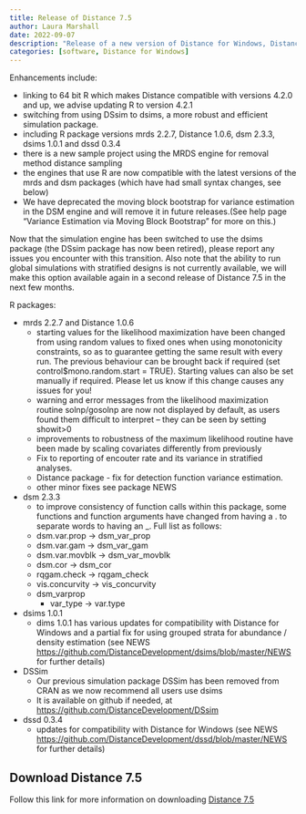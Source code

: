 ```yaml
---
title: Release of Distance 7.5
author: Laura Marshall
date: 2022-09-07
description: "Release of a new version of Distance for Windows, Distance 7.5. This version upgrades to use 64 bit R and also contains new versions of our R packages which are also now on CRAN."
categories: [software, Distance for Windows]
---
```


Enhancements include:

- linking to 64 bit R which makes Distance compatible with versions 4.2.0 and up, we advise updating R to version 4.2.1
- switching from using DSsim to dsims, a more robust and efficient simulation package.
- including R package versions mrds 2.2.7, Distance 1.0.6, dsm 2.3.3, dsims 1.0.1 and dssd 0.3.4
- there is a new sample project using the MRDS engine for removal method distance sampling
- the engines that use R are now compatible with the latest versions of the mrds and dsm packages (which have had small syntax changes, see below)
- We have deprecated the moving block bootstrap for variance estimation in the DSM engine and will remove it in future releases.(See help page "Variance Estimation via Moving Block Bootstrap" for more on this.)

Now that the simulation engine has been switched to use the dsims package (the DSsim package has now been retired), please report any issues you encounter with this transition. Also note that the ability to run global simulations with stratified designs is not currently available, we will make this option available again in a second release of Distance 7.5 in the next few months.

R packages:

-   mrds 2.2.7 and Distance 1.0.6
    -   starting values for the likelihood maximization have been
        changed from using random values to fixed ones when using
        monotonicity constraints, so as to guarantee getting the same
        result with every run. The previous behaviour can be brought
        back if required (set control\$mono.random.start = TRUE).
        Starting values can also be set manually if required. Please let
        us know if this change causes any issues for you!
    -   warning and error messages from the likelihood maximization
        routine solnp/gosolnp are now not displayed by default, as users
        found them difficult to interpret -- they can be seen by setting
        showit\>0
    -   improvements to robustness of the maximum likelihood routine
        have been made by scaling covariates differently from previously
    -   Fix to reporting of encouter rate and its variance in stratified
        analyses.
    -   Distance package - fix for detection function variance
        estimation.
    -   other minor fixes see package NEWS
-   dsm 2.3.3
    -   to improve consistency of function calls within this package,
        some functions and function arguments have changed from having a
        . to separate words to having an \_. Full list as follows:
    -   dsm.var.prop -\> dsm_var_prop
    -   dsm.var.gam -\> dsm_var_gam
    -   dsm.var.movblk -\> dsm_var_movblk
    -   dsm.cor -\> dsm_cor
    -   rqgam.check -\> rqgam_check
    -   vis.concurvity -\> vis_concurvity
    -   dsm_varprop
        -   var_type -\> var.type
-   dsims 1.0.1
    -   dims 1.0.1 has various updates for compatibility with Distance
        for Windows and a partial fix for using grouped strata for
        abundance / density estimation (see NEWS
        <https://github.com/DistanceDevelopment/dsims/blob/master/NEWS>
        for further details)
-   DSSim
    -   Our previous simulation package DSSim has been removed from CRAN
        as we now recommend all users use dsims
    -   It is available on github if needed, at
        <https://github.com/DistanceDevelopment/DSsim>
-   dssd 0.3.4
    -   updates for compatibility with Distance for Windows (see NEWS
        <https://github.com/DistanceDevelopment/dssd/blob/master/NEWS>
        for further details)

## Download Distance 7.5

Follow this link for more information on downloading [Distance 7.5](http://distancesampling.org/Distance/distance75download.html)
